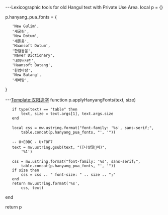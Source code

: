 ---Lexicographic tools for old Hangul text with Private Use Area.
local p = {}
 
p.hanyang_pua_fonts = {
	'New Gulim',
	'새굴림',
	'New Dotum',
	'새돋움',
	'Haansoft Dotum',
	'한컴돋움',
	'Naver Dictionary',
	'네이버사전',
	'Haansoft Batang',
	'한컴바탕',
	'New Batang',
	'새바탕',
}
 
---[[Template:汉阳造字|Template:汉阳造字]]
function p.applyHanyangFonts(text, size)
	if type(text) == "table" then
		text, size = text.args[1], text.args.size
	end
 
	local css = mw.ustring.format("font-family: '%s', sans-serif;",
		table.concat(p.hanyang_pua_fonts, "', '"))
 
	-- U+E0BC - U+F8F7
	text = mw.ustring.gsub(text, "([나랏말미)",
		'<span class="oldhanyang" style="' .. css .. '">%1</span>')
 
	css = mw.ustring.format("font-family: '%s', sans-serif;",
		table.concat(p.hanyang_pua_fonts, "', '"))
	if size then
		css = css .. " font-size: " .. size .. ";"
	end
	return mw.ustring.format('<span lang="ko" xml:lang="ko" class="oldhanyang" style="%s">%s</span>',
		css, text)
end
 
return p